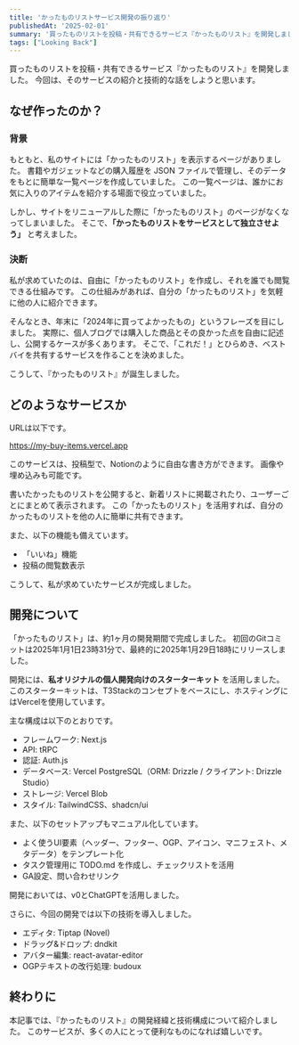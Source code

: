 ```yaml
---
title: 'かったものリストサービス開発の振り返り'
publishedAt: '2025-02-01'
summary: '買ったものリストを投稿・共有できるサービス『かったものリスト』を開発しました。今回は、そのサービスの紹介と技術的な話をしようと思います。'
tags: ["Looking Back"]
---
```


買ったものリストを投稿・共有できるサービス『かったものリスト』を開発しました。
今回は、そのサービスの紹介と技術的な話をしようと思います。

## なぜ作ったのか？
### 背景

もともと、私のサイトには「かったものリスト」を表示するページがありました。
書籍やガジェットなどの購入履歴を JSON ファイルで管理し、そのデータをもとに簡単な一覧ページを作成していました。
この一覧ページは、誰かにお気に入りのアイテムを紹介する場面で役立っていました。

しかし、サイトをリニューアルした際に「かったものリスト」のページがなくなってしまいました。
そこで、**「かったものリストをサービスとして独立させよう」** と考えました。

### 決断

私が求めていたのは、自由に「かったものリスト」を作成し、それを誰でも閲覧できる仕組みです。
この仕組みがあれば、自分の「かったものリスト」を気軽に他の人に紹介できます。

そんなとき、年末に「2024年に買ってよかったもの」というフレーズを目にしました。
実際に、個人ブログでは購入した商品とその良かった点を自由に記述し、公開するケースが多くあります。
そこで、「これだ！」とひらめき、ベストバイを共有するサービスを作ることを決めました。

こうして、『かったものリスト』が誕生しました。

## どのようなサービスか

URLは以下です。

https://my-buy-items.vercel.app

このサービスは、投稿型で、Notionのように自由な書き方ができます。
画像や埋め込みも可能です。

書いたかったものリストを公開すると、新着リストに掲載されたり、ユーザーごとにまとめて表示されます。
この「かったものリスト」を活用すれば、自分のかったものリストを他の人に簡単に共有できます。

また、以下の機能も備えています。

- 「いいね」機能
- 投稿の閲覧数表示

こうして、私が求めていたサービスが完成しました。

## 開発について

「かったものリスト」は、約1ヶ月の開発期間で完成しました。
初回のGitコミットは2025年1月1日23時31分で、最終的に2025年1月29日18時にリリースしました。

開発には、**私オリジナルの個人開発向けのスターターキット** を活用しました。
このスターターキットは、T3Stackのコンセプトをベースにし、ホスティングにはVercelを使用しています。

主な構成は以下のとおりです。

- フレームワーク: Next.js
- API: tRPC
- 認証: Auth.js
- データベース: Vercel PostgreSQL（ORM: Drizzle / クライアント: Drizzle Studio）
- ストレージ: Vercel Blob
- スタイル: TailwindCSS、shadcn/ui

また、以下のセットアップもマニュアル化しています。

- よく使うUI要素（ヘッダー、フッター、OGP、アイコン、マニフェスト、メタデータ）をテンプレート化
- タスク管理用に TODO.md を作成し、チェックリストを活用
- GA設定、問い合わせリンク

開発においては、v0とChatGPTを活用しました。

さらに、今回の開発では以下の技術を導入しました。

- エディタ: Tiptap (Novel)
- ドラッグ&ドロップ: dndkit
- アバター編集: react-avatar-editor
- OGPテキストの改行処理: budoux

## 終わりに

本記事では、『かったものリスト』の開発経緯と技術構成について紹介しました。
このサービスが、多くの人にとって便利なものになれば嬉しいです。

